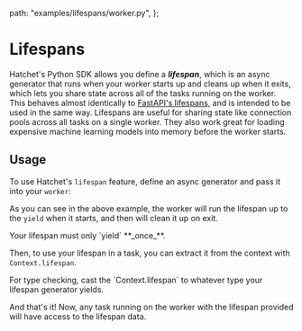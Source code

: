 
  path: "examples/lifespans/worker.py",
};


# Lifespans

Hatchet's Python SDK allows you define a **_lifespan_**, which is an async generator that runs when your worker starts up and cleans up when it exits, which lets you share state across all of the tasks running on the worker. This behaves almost identically to [FastAPI's lifespans](https://fastapi.tiangolo.com/advanced/events/), and is intended to be used in the same way. Lifespans are useful for sharing state like connection pools across all tasks on a single worker. They also work great for loading expensive machine learning models into memory before the worker starts.

## Usage

To use Hatchet's `lifespan` feature, define an async generator and pass it into your `worker`:

<GithubSnippet src={Lifespans} target="Define a lifespan" />

As you can see in the above example, the worker will run the lifespan up to the `yield` when it starts, and then will clean it up on exit.

<Callout type="warning" emoji="⚠️">
  Your lifespan must only `yield` **_once_**.
</Callout>

Then, to use your lifespan in a task, you can extract it from the context with `Context.lifespan`.

<GithubSnippet src={Lifespans} target="Use the lifespan in a task" />

<Callout type="info" emoji="💡">
  For type checking, cast the `Context.lifespan` to whatever type your lifespan
  generator yields.
</Callout>

And that's it! Now, any task running on the worker with the lifespan provided will have access to the lifespan data.
